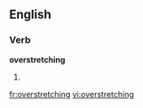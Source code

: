 ==English==

===Verb===
'''overstretching'''

# {{present participle of|[[overstretch]]}}

[[fr:overstretching]]
[[vi:overstretching]]